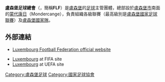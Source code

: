{{Expand|time=2013-08-21}}
{{國家足協 
| Name               = 盧森堡足球總會<br />''Luxembourg Football Federation''  
| Logo               = F d ration Luxembourgeoise de Football.svg
| Founded            = 1908年
| FIFA affiliation   = 1910年
| Region             = [[歐洲足協|歐洲足協]]
| Region affiliation = 1954年
| President          = [[Paul_Philipp|Paul Philipp]]
| Coach              = [[Guy_Hellers|Guy Hellers]]
}}
'''盧森堡足球總會'''（{{lang-fr|'''Fédération Luxembourgeoise de Football'''}}，簡稱'''FLF'''）是[[盧森堡|盧森堡]]的[[英式足球|足球]]主管團體，總部設於[[盧森堡市|盧森堡市]]南面的[[蒙代康日|蒙代康日]]（Mondercange），負責組織各級聯賽（最高級別是[[盧森堡國家足球聯賽|盧森堡國家足球聯賽]]）及[[盧森堡國家足球隊|盧森堡國家隊]]。

==外部連結==
*{{fr icon}} [https://web.archive.org/web/20040525093007/http://www.football.lu/ Luxembourg Football Federation official website]
*[http://www.fifa.com/associations/association=lux/index.html  Luxembourg] {{Wayback|url=http://www.fifa.com/associations/association=lux/index.html |date=20150924114741 }} at FIFA site
*[http://www.uefa.com/memberassociations/association=LUX/index.html Luxembourg] {{Wayback|url=http://www.uefa.com/memberassociations/association=LUX/index.html |date=20190815194630 }} at UEFA site

{{UEFA成員國家足球協會}}

[[Category:盧森堡足球|Category:盧森堡足球]]
[[Category:國家足球協會|Category:國家足球協會]]